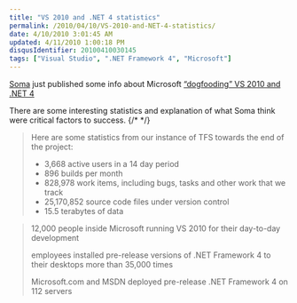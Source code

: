 ```yaml
---
title: "VS 2010 and .NET 4 statistics"
permalink: /2010/04/10/VS-2010-and-NET-4-statistics/
date: 4/10/2010 3:01:45 AM
updated: 4/11/2010 1:00:18 PM
disqusIdentifier: 20100410030145
tags: ["Visual Studio", ".NET Framework 4", "Microsoft"]
---
```

[Soma](http://blogs.msdn.com/somasegar) just published some info about Microsoft [“dogfooding” VS 2010 and .NET 4](http://blogs.msdn.com/somasegar/archive/2010/04/08/dogfooding-vs-2010-and-net-4.aspx)

There are some interesting statistics and explanation of what Soma think were critical factors to success.
{/* <!-- more --> */}

> Here are some statistics from our instance of TFS towards the end of the project:
> 
> *   3,668 active users in a 14 day period
> *   896 builds per month
> *   828,978 work items, including bugs, tasks and other work that we track
> *   25,170,852 source code files under version control
> *   15.5 terabytes of data

> 12,000 people inside Microsoft running VS 2010 for their day-to-day development
> 
> employees installed pre-release versions of .NET Framework 4 to their desktops more than 35,000 times
> 
> Microsoft.com and MSDN deployed pre-release .NET Framework 4 on 112 servers
